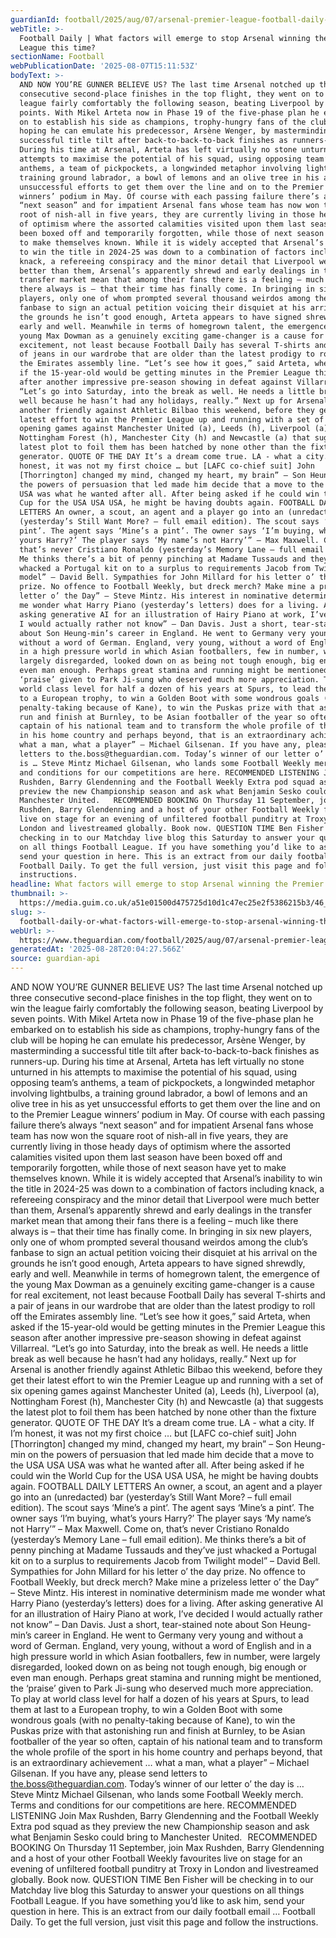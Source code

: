 ```yaml
---
guardianId: football/2025/aug/07/arsenal-premier-league-football-daily-newsletter
webTitle: >-
  Football Daily | What factors will emerge to stop Arsenal winning the Premier
  League this time?
sectionName: Football
webPublicationDate: '2025-08-07T15:11:53Z'
bodyText: >-
  AND NOW YOU’RE GUNNER BELIEVE US? The last time Arsenal notched up three
  consecutive second-place finishes in the top flight, they went on to win the
  league fairly comfortably the following season, beating Liverpool by seven
  points. With Mikel Arteta now in Phase 19 of the five-phase plan he embarked
  on to establish his side as champions, trophy-hungry fans of the club will be
  hoping he can emulate his predecessor, Arsène Wenger, by masterminding a
  successful title tilt after back-to-back-to-back finishes as runners-up.
  During his time at Arsenal, Arteta has left virtually no stone unturned in his
  attempts to maximise the potential of his squad, using opposing team’s
  anthems, a team of pickpockets, a longwinded metaphor involving lightbulbs, a
  training ground labrador, a bowl of lemons and an olive tree in his as yet
  unsuccessful efforts to get them over the line and on to the Premier League
  winners’ podium in May. Of course with each passing failure there’s always
  “next season” and for impatient Arsenal fans whose team has now won the square
  root of nish-all in five years, they are currently living in those heady days
  of optimism where the assorted calamities visited upon them last season have
  been boxed off and temporarily forgotten, while those of next season have yet
  to make themselves known. While it is widely accepted that Arsenal’s inability
  to win the title in 2024-25 was down to a combination of factors including
  knack, a refereeing conspiracy and the minor detail that Liverpool were much
  better than them, Arsenal’s apparently shrewd and early dealings in the
  transfer market mean that among their fans there is a feeling – much like
  there always is – that their time has finally come. In bringing in six new
  players, only one of whom prompted several thousand weirdos among the club’s
  fanbase to sign an actual petition voicing their disquiet at his arrival on
  the grounds he isn’t good enough, Arteta appears to have signed shrewdly,
  early and well. Meanwhile in terms of homegrown talent, the emergence of the
  young Max Dowman as a genuinely exciting game-changer is a cause for real
  excitement, not least because Football Daily has several T-shirts and a pair
  of jeans in our wardrobe that are older than the latest prodigy to roll off
  the Emirates assembly line. “Let’s see how it goes,” said Arteta, when asked
  if the 15-year-old would be getting minutes in the Premier League this season
  after another impressive pre-season showing in defeat against Villarreal.
  “Let’s go into Saturday, into the break as well. He needs a little break as
  well because he hasn’t had any holidays, really.” Next up for Arsenal is
  another friendly against Athletic Bilbao this weekend, before they get their
  latest effort to win the Premier League up and running with a set of six
  opening games against Manchester United (a), Leeds (h), Liverpool (a),
  Nottingham Forest (h), Manchester City (h) and Newcastle (a) that suggests the
  latest plot to foil them has been hatched by none other than the fixture
  generator. QUOTE OF THE DAY It’s a dream come true. LA - what a city. If I’m
  honest, it was not my first choice … but [LAFC co-chief suit] John
  [Thorrington] changed my mind, changed my heart, my brain” – Son Heung-min on
  the powers of persuasion that led made him decide that a move to the USA USA
  USA was what he wanted after all. After being asked if he could win the World
  Cup for the USA USA USA, he might be having doubts again. FOOTBALL DAILY
  LETTERS An owner, a scout, an agent and a player go into an (unredacted) bar
  (yesterday’s Still Want More? – full email edition). The scout says ‘Mine’s a
  pint’. The agent says ‘Mine’s a pint’. The owner says ‘I’m buying, what’s
  yours Harry?’ The player says ‘My name’s not Harry’” – Max Maxwell. Come on,
  that’s never Cristiano Ronaldo (yesterday’s Memory Lane – full email edition).
  Me thinks there’s a bit of penny pinching at Madame Tussauds and they’ve just
  whacked a Portugal kit on to a surplus to requirements Jacob from Twilight
  model” – David Bell. Sympathies for John Millard for his letter o’ the day
  prize. No offence to Football Weekly, but dreck merch? Make mine a prizeless
  letter o’ the Day” – Steve Mintz. His interest in nominative determinism made
  me wonder what Harry Piano (yesterday’s letters) does for a living. After
  asking generative AI for an illustration of Hairy Piano at work, I’ve decided
  I would actually rather not know” – Dan Davis. Just a short, tear-stained note
  about Son Heung-min’s career in England. He went to Germany very young and
  without a word of German. England, very young, without a word of English and
  in a high pressure world in which Asian footballers, few in number, were
  largely disregarded, looked down on as being not tough enough, big enough or
  even man enough. Perhaps great stamina and running might be mentioned, the
  ‘praise’ given to Park Ji-sung who deserved much more appreciation. To play at
  world class level for half a dozen of his years at Spurs, to lead them at last
  to a European trophy, to win a Golden Boot with some wondrous goals (with no
  penalty-taking because of Kane), to win the Puskas prize with that astonishing
  run and finish at Burnley, to be Asian footballer of the year so often,
  captain of his national team and to transform the whole profile of the sport
  in his home country and perhaps beyond, that is an extraordinary achievement …
  what a man, what a player” – Michael Gilsenan. If you have any, please send
  letters to the.boss@theguardian.com. Today’s winner of our letter o’ the day
  is … Steve Mintz Michael Gilsenan, who lands some Football Weekly merch. Terms
  and conditions for our competitions are here. RECOMMENDED LISTENING Join Max
  Rushden, Barry Glendenning and the Football Weekly Extra pod squad as they
  preview the new Championship season and ask what Benjamin Sesko could bring to
  Manchester United.   RECOMMENDED BOOKING On Thursday 11 September, join Max
  Rushden, Barry Glendenning and a host of your other Football Weekly favourites
  live on stage for an evening of unfiltered football punditry at Troxy in
  London and livestreamed globally. Book now. QUESTION TIME Ben Fisher will be
  checking in to our Matchday live blog this Saturday to answer your questions
  on all things Football League. If you have something you’d like to ask him,
  send your question in here. This is an extract from our daily football email …
  Football Daily. To get the full version, just visit this page and follow the
  instructions.
headline: What factors will emerge to stop Arsenal winning the Premier League this time?
thumbnail: >-
  https://media.guim.co.uk/a51e01500d475725d10d1c47ec25e2f5386215b3/46_0_6423_5138/500.jpg
slug: >-
  football-daily-or-what-factors-will-emerge-to-stop-arsenal-winning-the-premier-league-this-time
webUrl: >-
  https://www.theguardian.com/football/2025/aug/07/arsenal-premier-league-football-daily-newsletter
generatedAt: '2025-08-28T20:04:27.566Z'
source: guardian-api
---
```

AND NOW YOU’RE GUNNER BELIEVE US? The last time Arsenal notched up three consecutive second-place finishes in the top flight, they went on to win the league fairly comfortably the following season, beating Liverpool by seven points. With Mikel Arteta now in Phase 19 of the five-phase plan he embarked on to establish his side as champions, trophy-hungry fans of the club will be hoping he can emulate his predecessor, Arsène Wenger, by masterminding a successful title tilt after back-to-back-to-back finishes as runners-up. During his time at Arsenal, Arteta has left virtually no stone unturned in his attempts to maximise the potential of his squad, using opposing team’s anthems, a team of pickpockets, a longwinded metaphor involving lightbulbs, a training ground labrador, a bowl of lemons and an olive tree in his as yet unsuccessful efforts to get them over the line and on to the Premier League winners’ podium in May. Of course with each passing failure there’s always “next season” and for impatient Arsenal fans whose team has now won the square root of nish-all in five years, they are currently living in those heady days of optimism where the assorted calamities visited upon them last season have been boxed off and temporarily forgotten, while those of next season have yet to make themselves known. While it is widely accepted that Arsenal’s inability to win the title in 2024-25 was down to a combination of factors including knack, a refereeing conspiracy and the minor detail that Liverpool were much better than them, Arsenal’s apparently shrewd and early dealings in the transfer market mean that among their fans there is a feeling – much like there always is – that their time has finally come. In bringing in six new players, only one of whom prompted several thousand weirdos among the club’s fanbase to sign an actual petition voicing their disquiet at his arrival on the grounds he isn’t good enough, Arteta appears to have signed shrewdly, early and well. Meanwhile in terms of homegrown talent, the emergence of the young Max Dowman as a genuinely exciting game-changer is a cause for real excitement, not least because Football Daily has several T-shirts and a pair of jeans in our wardrobe that are older than the latest prodigy to roll off the Emirates assembly line. “Let’s see how it goes,” said Arteta, when asked if the 15-year-old would be getting minutes in the Premier League this season after another impressive pre-season showing in defeat against Villarreal. “Let’s go into Saturday, into the break as well. He needs a little break as well because he hasn’t had any holidays, really.” Next up for Arsenal is another friendly against Athletic Bilbao this weekend, before they get their latest effort to win the Premier League up and running with a set of six opening games against Manchester United (a), Leeds (h), Liverpool (a), Nottingham Forest (h), Manchester City (h) and Newcastle (a) that suggests the latest plot to foil them has been hatched by none other than the fixture generator. QUOTE OF THE DAY It’s a dream come true. LA - what a city. If I’m honest, it was not my first choice … but [LAFC co-chief suit] John [Thorrington] changed my mind, changed my heart, my brain” – Son Heung-min on the powers of persuasion that led made him decide that a move to the USA USA USA was what he wanted after all. After being asked if he could win the World Cup for the USA USA USA, he might be having doubts again. FOOTBALL DAILY LETTERS An owner, a scout, an agent and a player go into an (unredacted) bar (yesterday’s Still Want More? – full email edition). The scout says ‘Mine’s a pint’. The agent says ‘Mine’s a pint’. The owner says ‘I’m buying, what’s yours Harry?’ The player says ‘My name’s not Harry’” – Max Maxwell. Come on, that’s never Cristiano Ronaldo (yesterday’s Memory Lane – full email edition). Me thinks there’s a bit of penny pinching at Madame Tussauds and they’ve just whacked a Portugal kit on to a surplus to requirements Jacob from Twilight model” – David Bell. Sympathies for John Millard for his letter o’ the day prize. No offence to Football Weekly, but dreck merch? Make mine a prizeless letter o’ the Day” – Steve Mintz. His interest in nominative determinism made me wonder what Harry Piano (yesterday’s letters) does for a living. After asking generative AI for an illustration of Hairy Piano at work, I’ve decided I would actually rather not know” – Dan Davis. Just a short, tear-stained note about Son Heung-min’s career in England. He went to Germany very young and without a word of German. England, very young, without a word of English and in a high pressure world in which Asian footballers, few in number, were largely disregarded, looked down on as being not tough enough, big enough or even man enough. Perhaps great stamina and running might be mentioned, the ‘praise’ given to Park Ji-sung who deserved much more appreciation. To play at world class level for half a dozen of his years at Spurs, to lead them at last to a European trophy, to win a Golden Boot with some wondrous goals (with no penalty-taking because of Kane), to win the Puskas prize with that astonishing run and finish at Burnley, to be Asian footballer of the year so often, captain of his national team and to transform the whole profile of the sport in his home country and perhaps beyond, that is an extraordinary achievement … what a man, what a player” – Michael Gilsenan. If you have any, please send letters to the.boss@theguardian.com. Today’s winner of our letter o’ the day is … Steve Mintz Michael Gilsenan, who lands some Football Weekly merch. Terms and conditions for our competitions are here. RECOMMENDED LISTENING Join Max Rushden, Barry Glendenning and the Football Weekly Extra pod squad as they preview the new Championship season and ask what Benjamin Sesko could bring to Manchester United.   RECOMMENDED BOOKING On Thursday 11 September, join Max Rushden, Barry Glendenning and a host of your other Football Weekly favourites live on stage for an evening of unfiltered football punditry at Troxy in London and livestreamed globally. Book now. QUESTION TIME Ben Fisher will be checking in to our Matchday live blog this Saturday to answer your questions on all things Football League. If you have something you’d like to ask him, send your question in here. This is an extract from our daily football email … Football Daily. To get the full version, just visit this page and follow the instructions.
